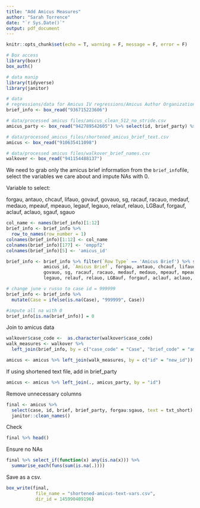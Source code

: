 ```yaml
---
title: "Add Amicus Measures"
author: "Sarah Torrence"
date: "`r Sys.Date()`"
output: pdf_document
---
```


```r
knitr::opts_chunk$set(echo = T, warning = F, message = F, error = F)

# Box access
library(boxr)
box_auth()

# data manip
library(tidyverse)
library(janitor)

# data
# regressions/data for Amicus IV regressions/Amicus Author Organization Categorization.xlsx
brief_info <- box_read("936715223606")

# data/processed amicus files/amicus_clean_512_no_stride.csv
amicus_party <- box_read("942789542605") %>% select(id, brief_party) %>% distinct(id, brief_party)

# data/processed_amicus_files/shortened_amicus_brief_text.csv
amicus <- box_read("910635411098")

# data/processed amicus files/walkover_brief_names.csv
walkover <- box_read("941154488137")
```



We need to grab only the amicus brief information from the `brief_info`file, select the variables we care about and impute NAs with 0.

Variable to select:

forgau, antauo, chcauf, lifauo, govauf, govauo, sg, racauf, racauo, medauf, medauo, mpeauf, mpeauo, legauf, legauo, relauf, relauo, LGBauf, forgauf, aclauf, aclauo, sgauf, sgauo


```r
col_name <- names(brief_info)[1:12]
brief_info <- brief_info %>%
  row_to_names(row_number = 1)
colnames(brief_info)[1:12] <- col_name
colnames(brief_info)[177] <- 'emppf2'
colnames(brief_info)[5] <- 'amicus_id'

brief_info <- brief_info %>% filter(`Row Type` == 'Amicus Brief') %>% select(Case, 
              amicus_id, `Amicus Brief`, forgau, antauo, chcauf, lifauo, govauf,
              govauo, sg, racauf, racauo, medauf, medauo, mpeauf, mpeauo, legauf, 
              legauo, relauf, relauo, LGBauf, forgauf, aclauf, aclauo, sgauf, sgauo)

# change june v russo to case id = 999999
brief_info <- brief_info %>%
  mutate(Case = ifelse(is.na(Case), "999999", Case))

#impute all na with 0
brief_info[is.na(brief_info)] = 0
```


Join to amicus data

```r
walkover$case_code <-  as.character(walkover$case_code)
walk_measures <- walkover %>%
  left_join(brief_info, by = c("case_code" = "Case", "brief_code" = "amicus_id"))

amicus <- amicus %>% left_join(walk_measures, by = c("id" = "new_id"))
```

If using shortened text file, add in brief_party 

```r
amicus <- amicus %>% left_join(., amicus_party, by = "id")
```


Remove unnecessary columns

```r
final <- amicus %>% 
  select(case, id, brief, brief_party, forgau:sgauo, text = txt_short) %>% 
  janitor::clean_names()
```


Check 

```r
final %>% head()
```
Ensure no NAs

```r
final %>% select_if(function(x) any(is.na(x))) %>% 
  summarise_each(funs(sum(is.na(.))))
```


Save as a csv.

```r
box_write(final,
           file_name = "shortened-amicus-text-vars.csv",
           dir_id = 145990409196)
```

